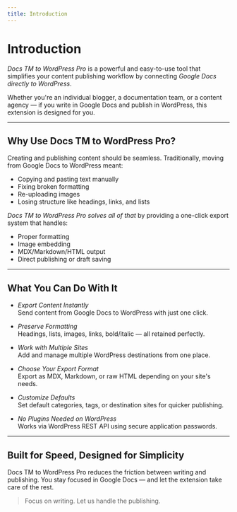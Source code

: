 ```yaml
---
title: Introduction
---
```


# Introduction

*Docs TM to WordPress Pro* is a powerful and easy-to-use tool that simplifies your content publishing workflow by connecting *Google Docs directly to WordPress*.

Whether you're an individual blogger, a documentation team, or a content agency — if you write in Google Docs and publish in WordPress, this extension is designed for you.

---

## Why Use Docs TM to WordPress Pro?

Creating and publishing content should be seamless. Traditionally, moving from Google Docs to WordPress meant:

- Copying and pasting text manually
- Fixing broken formatting
- Re-uploading images
- Losing structure like headings, links, and lists

*Docs TM to WordPress Pro solves all of that* by providing a one-click export system that handles:

- Proper formatting
- Image embedding
- MDX/Markdown/HTML output
- Direct publishing or draft saving

---

## What You Can Do With It

- *Export Content Instantly*  
  Send content from Google Docs to WordPress with just one click.

- *Preserve Formatting*  
  Headings, lists, images, links, bold/italic — all retained perfectly.

- *Work with Multiple Sites*  
  Add and manage multiple WordPress destinations from one place.

- *Choose Your Export Format*  
  Export as MDX, Markdown, or raw HTML depending on your site's needs.

- *Customize Defaults*  
  Set default categories, tags, or destination sites for quicker publishing.

- *No Plugins Needed on WordPress*  
  Works via WordPress REST API using secure application passwords.

---

## Built for Speed, Designed for Simplicity

Docs TM to WordPress Pro reduces the friction between writing and publishing. You stay focused in Google Docs — and let the extension take care of the rest.

> Focus on writing. Let us handle the publishing.